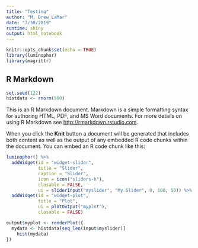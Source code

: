 ```yaml
---
title: "Testing"
author: "M. Drew LaMar"
date: "7/30/2019"
runtime: shiny
output: html_notebook
---
```


```r
knitr::opts_chunk$set(echo = TRUE)
library(luminophor)
library(magrittr)
```

## R Markdown

```r
set.seed(122)
histdata <- rnorm(500)
```

This is an R Markdown document. Markdown is a simple formatting syntax for authoring HTML, PDF, and MS Word documents. For more details on using R Markdown see <http://rmarkdown.rstudio.com>.

When you click the **Knit** button a document will be generated that includes both content as well as the output of any embedded R code chunks within the document. You can embed an R code chunk like this:

```r
luminophor() %>%
  addWidget(id = "widget-slider", 
            title = "Slider", 
            caption = "Slider", 
            icon = icon("sliders-h"), 
            closable = FALSE,
            ui = sliderInput("myslider", "My Slider", 0, 100, 50)) %>%
  addWidget(id = "widget-plot",
            title = "Plot",
            ui = plotOutput("myplot"),
            closable = FALSE)
```

```r
output$myplot <- renderPlot({
  mydata <- histdata[seq_len(input$myslider)]
    hist(mydata)
})
```
